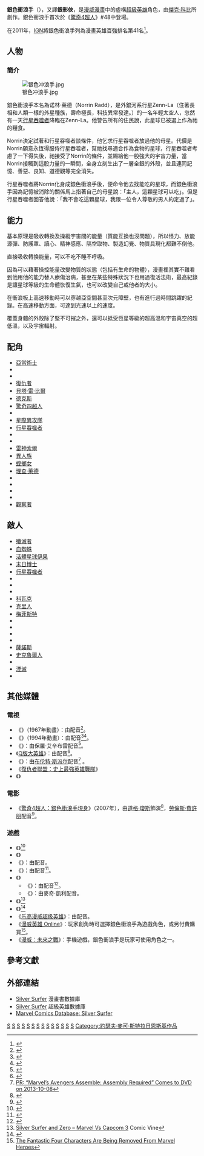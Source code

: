 {{noteTA
|G1=美国漫画
|T=zh-cn:银色冲浪手; zh-tw:銀色衝浪手; zh-hk:銀魔;
|1=zh-tw:行星吞噬者; zh-hk:銀河王
}}
{{Infobox comics character
|image= [[File:Silver_Surfer.jpg|250px]]
|caption= 《殲滅：銀色衝浪手》#4的銀色衝浪手<br>由{{link-en|加布里埃勒·德托|Gabriele Dell'otto}}繪製
|character_name= 銀色衝浪手<br>Silver Surfer
|real_name= 诺林·莱德（Norrin Radd）
|publisher= [[漫威漫画|漫威漫画]]
|debut= 《[[神奇四侠|神奇四侠]] #48》（1966年3月）
|creators= [[傑克·科比|傑克·科比]]
|alliances=[[行星吞噬者#使者|行星吞噬者的使者]]<br>{{link-en|殲滅 (漫畫)|Annihilation (comics)|統一戰線}}<br>[[捍衛者聯盟|捍衛者聯盟]]<br>{{link-en|秩序 (漫畫)|The Order (comics)|秩序}}<br>{{link-en|星際大師|Star Masters}}<br>{{link-en|天神小隊 (漫畫)|God Squad (comics)|天神小隊}}<br>{{link-en|殲滅者聯盟|Annihilators (Marvel Comics)}}
|partners= [[驚奇4超人|驚奇4超人]]
|powers=[[行星吞噬者|宇宙能量]]給予的能力
|}}
'''銀色衝浪手'''（{{lang-en|Silver Surfer}}），又譯'''銀影俠'''，是[[漫威漫畫|漫威漫畫]]中的虛構[[超級英雄|超級英雄]]角色，由[[傑克·科比|傑克·科比]]所創作。銀色衝浪手首次於《[[驚奇4超人|驚奇4超人]]》#48中登場。

在2011年，[[IGN|IGN]]將銀色衝浪手列為漫畫英雄百強排名第41名<ref>{{cite web|url=http://www.ign.com/top/comic-book-heroes/41|title=IGN's Top 100 Comic Book Heroes|accessdate=2011-05-09}}</ref>。

== 人物 ==
=== 簡介 ===
[[File:银色冲浪手.jpg|thumb]]

銀色衝浪手本名為诺林·莱德（Norrin Radd），是外銀河系行星Zenn-La（住著長相和人類一樣的外星種族，壽命極長，科技異常發達。）的一名年輕太空人，忽然有一天[[行星吞噬者|行星吞噬者]]降臨在Zenn-La。他警告所有的住民說，此星球已被選上作為祂的糧食。

Norrin決定試著和行星吞噬者談條件，他乞求行星吞噬者放過他的母星。代價是Norrin願意永恆得服侍行星吞噬者，幫祂找尋適合作為食物的星球，行星吞噬者考慮了一下得失後，祂接受了Norrin的條件，並賜給他一股強大的宇宙力量，當Norrin接觸到這股力量的一瞬間，全身立刻生出了一層全銀的外殼，並且連同記憶、善惡、良知、道德觀等完全消失。

行星吞噬者將Norrin化身成銀色衝浪手後，便命令他去找能吃的星球，而銀色衝浪手因為記憶被消除的關係馬上指著自己的母星說：「主人，這顆星球可以吃」。但是行星吞噬者回答他說：「我不會吃這顆星球，我跟一位令人尊敬的男人約定過了」。

==能力==
基本原理是吸收轉換及操縱宇宙間的能量（質能互換也沒問題），所以怪力、放能源彈、防護罩、讀心、精神感應、隔空取物、製造幻覺、物質具現化都難不倒他。

直接吸收轉換能量，可以不吃不睡不呼吸。

因為可以藉著操控能量改變物質的狀態（包括有生命的物體），漫畫裡其實不難看到他用他的能力替人療傷治病，甚至在某些特殊狀況下也用過復活法術，最高紀錄是讓星球等級的生命體恢復生氣，也可以改變自己或他者的大小。

在衝浪板上高速移動時可以穿越亞空間甚至次元障壁，也有進行過時間跳躍的紀錄。在高速移動方面，可達到光速以上的速度。

覆蓋身體的外殼除了堅不可摧之外，還可以抵受恆星等級的超高溫和宇宙真空的超低溫，以及宇宙輻射。

==配角==
*[[亞當術士|亞當術士]]
*{{le|空中行者 (漫威漫畫)|Air-Walker|空中行者}}
*{{le|艾莉希亞·馬斯特斯 (漫威漫畫)|Alicia Masters|艾莉希亞·馬斯特斯}}
*[[復仇者_(漫畫)|復仇者]]
*[[貝塔·雷·比爾|貝塔·雷·比爾]]
*[[德克斯_(漫威)|德克斯]]
*[[驚奇四超人|驚奇四超人]]
*{{le|永恆族 (漫威漫畫)|Eternals (comics)|永恆族}}
*[[星際異攻隊_(2008年)|星際異攻隊]]
*[[行星吞噬者|行星吞噬者]]
*{{le|火焰領主|Firelord (comics)}}
*{{le|無限守望者|Infinity Watch}}
*[[索爾_(漫威漫畫)|雷神索爾]]
*[[異人族|異人族]]
*[[螳螂女|螳螂女]]
*[[新星_(理查·萊德)|理查·萊德]]
*{{le|法蘭琪·蕾伊|Nova (Frankie Raye)}}
*{{le|小矮人皮普|Pip the Troll}}
*{{le|星塵 (漫威漫畫)|Stardust (Marvel Comics)|星塵}}
*{{le|莎拉·巴爾 (漫威漫畫)|Shalla-Bal|莎拉·巴爾}}
* [[觀察者_(漫畫)|觀察者]]{{le|奧圖 (漫威漫畫)|Uatu|奧圖}}

==敵人==
* [[殲滅者_(漫威漫畫)|殲滅者]]
* [[血蜘蛛|血蜘蛛]]
* [[活體星球伊果|活體星球伊果]]
* [[末日博士|末日博士]]
* [[行星吞噬者|行星吞噬者]]
* {{le|宇宙冠軍 (漫威漫畫)|Champion of the Universe|宇宙冠軍}}
* {{le|宇宙長老 (漫威漫畫)|Elders of the Universe|宇宙長老}}
* {{link-en|摩爾格 (漫威漫畫)|Morg|摩爾格}}
* [[科瓦克|科瓦克]]
* [[克里人|克里人]]
* [[梅菲斯特_(漫畫)|梅菲斯特]]
* {{le|午夜太陽 (漫威漫畫)|Midnight Sun (Marvel Comics)|午夜太陽}}
* {{le|持有者 (漫威漫畫)|Possessor (comics)|持有者}}
* {{link-en|紅移 (漫威漫畫)|Red Shift (comics)|紅移}}
* {{le|提瑞克斯 (漫威漫畫)|Terrax|提瑞克斯}}
* [[薩諾斯|薩諾斯]]
* [[史克魯爾人|史克魯爾人]]
* {{link-en|陌客 (漫威漫畫)|Stranger (comics)|陌客}}
* [[湮滅_(漫威宇宙)|湮滅]]
* {{link-en|雷普泰爾 (漫威漫畫)|Reptyl|雷普泰爾}}

== 其他媒體 ==
===電視===
* 《{{link-en|驚奇4超人 (1967年動畫)|Fantastic Four (1967 TV series)|驚奇4超人}}》（1967年動畫）：由{{link-en|維奇·佩林|Vic Perrin}}配音<ref name="1967cog">{{cite web|title = Galactus episode of the 1967 Fantastic Four animated series (Silver Surfer's first animated appearance)|url=http://marvel.toonzone.net/ff1967/episode/galactus/ |accessdate = 2007-07-05 }}</ref>。
* 《{{link-en|驚奇4超人 (1994年動畫)|Fantastic Four (1994 TV series)|驚奇4超人}}》（1994年動畫）：由{{link-en|羅賓·沙斯|Robin Sachs}}配音<ref name="1994cog">{{cite web|title = Coming of Galactus episode on the 1994 Fantastic animated series|url = http://drg4.wariocompany.com/eFF5.html|accessdate = 2007-03-05|deadurl = yes|archiveurl = https://web.archive.org/web/20120511193758/http://drg4.wariocompany.com/eFF5.html|archivedate = 2012-05-11}}</ref><ref name="1994rog">{{cite web|title = Return of Galactus episode on the 1994 Fantastic Four animated series|url = http://drg4.wariocompany.com/eFF13.html|accessdate = 2007-03-05|deadurl = yes|archiveurl = https://web.archive.org/web/20070927213518/http://drg4.wariocompany.com/eFF13.html|archivedate = 2007-09-27}}</ref>。
* 《{{link-en|銀色衝浪手 (動畫)|Silver Surfer (TV series)|銀色衝浪手}}》：由保羅·艾辛布雷配音<ref name="ssscripts">{{cite web| title = Internet Movie Database | url=http://www.imdb.com/title/tt0203268/|accessdate = 2011-10-31 }}</ref>。
* 《[[Q版大英雄|Q版大英雄]]》：由{{link-en|麥奇·凱利|Mikey Kelley}}配音<ref>{{cite web|url=http://www.comicscontinuum.com/stories/0907/28/voices.htm |title=Comics Continuum |publisher=Comics Continuum |date=2009-07-28 |accessdate=2010-12-26}}</ref>。
* 《{{link-en|浩克與狂砸特工隊|Hulk and the Agents of S.M.A.S.H.}}》：由[[布伦特·斯派尔|布伦特·斯派尔]]配音<ref>[http://www.toonzone.net/2013/07/marvels-avengers-assemble-assembly-required-comes-dvd-october-8-2013/#.UhJZ4OCUGYd PR: “Marvel’s Avengers Assemble: Assembly Required” Comes to DVD on 2013-10-08]</ref> 。
* 《[[復仇者聯盟：史上最強英雄戰隊|復仇者聯盟：史上最強英雄戰隊]]》
* 《{{link-en|復仇者聯盟：正義出擊 (動畫)|Avengers Assemble (TV series)|復仇者聯盟：正義出擊}}》

=== 電影 ===
* 《[[驚奇4超人：銀色衝浪手現身|驚奇4超人：銀色衝浪手現身]]》（2007年），由[[道格·瓊斯_(演員)|道格·瓊斯]]飾演<ref>{{cite news | author = Thomas J. McLean  | title = Fantastic 4: Weta Gives Rise to the Silver Surfer | publisher = VFXWorld | date = 2007-06-21 | url = http://www.vfxworld.com/?atype=articles&id=3325&page=1 | accessdate=2007-06-27}}</ref>，[[勞倫斯·費許朋|勞倫斯·費許朋]]配音<ref>{{cite news|author=Pamela McClintock |title=Fishburne voices Surfer |publisher=[[Variety_(magazine)|Variety]] |date=2007-04-18 |url=http://www.variety.com/article/VR1117963368.html?categoryid=13&cs=1 |accessdate=2007-04-19}}</ref>。

=== 遊戲 ===
* 《{{link-en|銀色衝浪手 (遊戲)|Silver Surfer (video game)|銀色衝浪手}}》<ref name="ssvg">{{cite web| author = mobygames.com| title = Silver Surfer for Nintendo Entertainment System| url=http://www.mobygames.com/game/silver-surfer/| accessdate = 2007-03-05 }}</ref>
* 《{{link-en|漫威超級英雄：寶石之戰|Marvel Super Heroes In War of the Gems}}》
* 《{{link-en|Marvel：終極聯盟|Marvel: Ultimate Alliance}}》：由{{link-en|克里斯·考克斯 (演員)|Chris Cox (actor)|克里斯·考克斯}}配音。
* 《{{link-en|驚奇4超人：銀色衝浪手現身 (遊戲)|Fantastic Four: Rise of the Silver Surfer (video game)|驚奇4超人：銀色衝浪手現身}}》：由{{link-en|布萊恩·布魯姆|Brian Bloom}}配音<ref name="ff4rotssvgame">{{cite web | author = IGN | author-link = IGN | title = Preview of the Fantastic Four: Rise of the Silver Surfer video game | url = http://wii.ign.com/articles/767/767697p1.html | accessdate = 2007-04-20 | archive-url = https://web.archive.org/web/20070509134936/http://wii.ign.com/articles/767/767697p1.html | archive-date = 2007-05-09 | dead-url = yes }}</ref>。
* 《{{link-en|Q版超級英雄大戰|Marvel Super Hero Squad}}》
** 《{{link-en|Q版超級英雄大戰 (遊戲)|Marvel Super Hero Squad (video game)|Q版超級英雄大戰}}》：由{{link-en|麥奇·凱利|Mikey Kelley}}配音<ref>{{cite web |url=http://marvel.com/news/vgstories.9606.Super_Hero_Squad_Spotlight~colon~_Silver_Surfer |title=Marvel Super Hero Squad Video Game Spotlight: Silver Surfer |publisher=Marvel.com |date=2009-10-14 |accessdate=2010-12-26 |archive-url=https://web.archive.org/web/20100907042302/http://marvel.com/news/vgstories.9606.super_hero_squad_spotlight~colon~_silver_surfer# |archive-date=2010-09-07 |dead-url=yes }}</ref>。
**《{{link-en|Q版超級英雄大戰：極限挑戰|Marvel Super Hero Squad: The Infinity Gauntlet}}》：由麥奇·凱利配音。
* 《{{link-en|Marvel vs. Capcom 3：兩個世界的命運|Marvel vs. Capcom 3: Fate of Two Worlds}}》<ref>[http://www.comicvine.com/silver-surfer/29-2502/all-images/108-199175/silver_surfer_and_zero___marvel_vs_capcom_3/105-1694301/ Silver Surfer and Zero – Marvel Vs Capcom 3] Comic Vine</ref>
* 《{{link-en|三維彈球FX2|Pinball FX 2|驚奇4超人}}》<ref>{{cite web |url=http://marvel.com/news/story/15748/download_the_marvel_pinball_fantastic_four_table |title=Fantastic Four Pinball |publisher=Marvel.com |date= |accessdate=2014-03-15 |archive-url=https://web.archive.org/web/20131017170331/http://marvel.com/news/story/15748/download_the_marvel_pinball_fantastic_four_table |archive-date=2013-10-17 |dead-url=yes }}</ref>
* 《[[乐高漫威超级英雄|乐高漫威超级英雄]]》：由{{link-en|詹姆斯·阿諾德·泰勒|James Arnold Taylor}}配音。
* 《[[漫威英雄_Online|漫威英雄 Online]]》：玩家創角時可選擇銀色衝浪手為遊戲角色，或另付費購買<ref>[http://comicbook.com/gaming/2017/06/28/the-fantastic-four-characters-are-being-removed-from-marvel-hero/ The Fantastic Four Characters Are Being Removed From Marvel Heroes]</ref>。
*《[[漫威：未來之戰|漫威：未來之戰]]》：手機遊戲，銀色衝浪手是玩家可使用角色之一。

== 參考文獻 ==
{{reflist|30em}}

== 外部連結 ==
* [http://comicbookdb.com/character.php?ID=634 Silver Surfer] 漫畫書數據庫
* [https://www.superherodb.com/silver-surfer/10-127/ Silver Surfer] 超級英雄數據庫
* [http://marvel.com/universe/Silver_Surfer Marvel Comics Database: Silver Surfer]

{{驚奇4超人}}
{{星際異攻隊}}
{{索爾 (漫威漫畫)}}

[[Category:1966年首次亮相的漫画角色|S]]
[[Category:1968年面世的漫畫|S]]
[[Category:漫威漫畫超級英雄|S]]
[[Category:由斯坦·李创作的角色|S]]
[[Category:由杰克·科比创作的角色|S]]
[[Category:外星超級英雄|S]]
[[Category:漫威漫畫外星人|S]]
[[Category:虚构宇航员|S]]
[[Category:具有超人类力气的漫威漫画角色|S]]
[[Category:虚构天文学家|S]]
[[Category:终极漫威角色|S]]
[[Category:科幻漫畫|S]]
[[Category:超级英雄电影角色|S]]
[[Category:神奇四俠|S]]
[[Category:約瑟夫·麥可·斯特拉日恩斯基作品|Category:約瑟夫·麥可·斯特拉日恩斯基作品]]